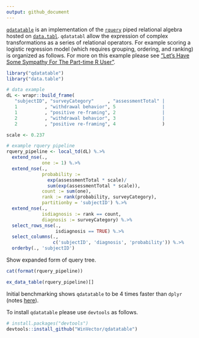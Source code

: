 ```yaml
---
output: github_document
---
```


<!-- README.md is generated from README.Rmd. Please edit that file -->

[`qdatatable`](https://github.com/WinVector/qdatatable) is an implementation of
the [`rquery`](https://github.com/WinVector/rquery) piped relational algebra 
hosted on [`data.tabl`](http://r-datatable.com).  `qdatatabl` allow the expression
of complex transformations as a series of relational operators.  For example 
scoring a logistic regression model (which requires grouping, ordering, and ranking)
is organized as follows.  For more on this example please see 
["Let’s Have Some Sympathy For The Part-time R User"](http://www.win-vector.com/blog/2017/08/lets-have-some-sympathy-for-the-part-time-r-user/).

```r
library("qdatatable")
library("data.table")
```


```r
# data example
dL <- wrapr::build_frame(
   "subjectID", "surveyCategory"     , "assessmentTotal" |
   1          , "withdrawal behavior", 5                 |
   1          , "positive re-framing", 2                 |
   2          , "withdrawal behavior", 3                 |
   2          , "positive re-framing", 4                 )
```


```r
scale <- 0.237

# example rquery pipeline
rquery_pipeline <- local_td(dL) %.>%
  extend_nse(.,
             one := 1) %.>%
  extend_nse(.,
             probability :=
               exp(assessmentTotal * scale)/
               sum(exp(assessmentTotal * scale)),
             count := sum(one),
             rank := rank(probability, surveyCategory),
             partitionby = 'subjectID') %.>%
  extend_nse(.,
             isdiagnosis := rank == count,
             diagnosis := surveyCategory) %.>%
  select_rows_nse(., 
                  isdiagnosis == TRUE) %.>%
  select_columns(., 
                 c('subjectID', 'diagnosis', 'probability')) %.>%
  orderby(., 'subjectID')
```

Show expanded form of query tree.

```r
cat(format(rquery_pipeline))
```


```r
ex_data_table(rquery_pipeline)[]
```

Initial benchmarking shows `qdatatable` to be 4 times faster than `dplyr` (notes [here](https://github.com/WinVector/rquery/blob/master/extras/data_table.md)).

To install `qdatatable` please use `devtools` as follows.

```r
# install.packages("devtools")
devtools::install_github("WinVector/qdatatable")
```

